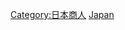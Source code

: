 {{Catnav|頁面分類|各種主題的頁面分類|按國家分類|各國人物|日本人}}
{{Catnav|頁面分類|各種主題的頁面分類|按國家分類|各國人物|各国企业家}}
{{Catnav|頁面分類|人类社会|人物|各國人物|日本人}}
{{Catnav|頁面分類|人类社会|人物|各國人物|各国企业家}}
{{Catnav|頁面分類|人物|各國人物|日本人}}
{{Catnav|頁面分類|人物|各國人物|各国企业家}}
{{Catnav|頁面分類|人物|各職業人物|企业家|各国企业家}}
{{Commons category|Businesspeople from Japan}}

[[Category:日本商人|Category:日本商人]]
[[Category:各国企业家|Japan]]